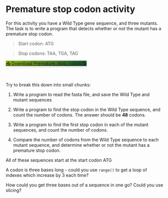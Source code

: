 # Premature stop codon activity 

For this activity you have a Wild Type gene sequence, and three mutants. The task is to write a program that detects whether or not the mutant has a premature stop codon. 

> Start codon: ATG

> Stop codons: TAA, TGA, TAG

```{=html}
<a href="../course_files/Premature_stop_codon.fa" 
   class="btn btn-lg text-white rounded-pill px-4 py-2" 
   style="background: linear-gradient(90deg, #89b413, #14532d); box-shadow: 0 4px 6px rgba(0,0,0,0.1);" 
   download>
  📥 Download Premature_stop_codon.fa
</a>
```
  \

Try to break this down into small chunks: 

1.  Write a program to read the fasta file, and save the Wild Type and mutant sequences

2.  Write a program to find the stop codon in the Wild Type sequence, and count the number of codons. The answer should be **48** codons. 

3.  Write a program to find the first stop codon in each of the mutant sequences, and count the number of codons. 

4.  Compare the number of codons from the Wild Type sequence to each mutant sequence, and determine whether or not the mutant has a premature stop codon. 

::: { .callout-note collapse="true" title="Hint"}
All of these sequences start at the start codon ATG

A codon is three bases long - could you use `range()` to get a loop of indexes which increase by 3 each time? 

How could you get three bases out of a sequence in one go? Could you use slicing?
:::
